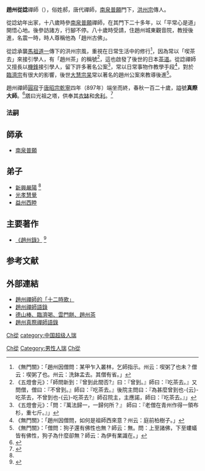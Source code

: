 {{Infobox Buddhist
| 姓名            = 趙州從諗
| 圖像            = Zhaozhou Congshen-Fozu zhengzong daoying37.jpg
| 圖像大小        = 
| 圖像說明        =  
| 原名            =
| 字              =  
| 號              =  
| 法號            =  
| 出生            =  778年
| 出生地點        = [[曹州|曹州]][[臨淄县|臨淄县]]郝乡（在今[[山東省|山東省]][[淄博市|淄博市]][[臨淄區|臨淄區]]）
| 圆寂            =  897年
| death_place     =  
| 居住地          = 
| 獲獎            = 
| 公民權          = 
| 國籍            = 
| 著名成就        = 
| 宗派            = [[禪宗|禪宗]]
| 呼號            = 
| 頭銜            = 
| 修行法門        = 
| native_lang1    = 谥号
| native_lang1_name1 = 真際大師
| 教育程度        = 
| 駐錫於          = 曹州龍興寺、趙州观音院
| 師承            = [[南泉普愿|南泉普愿]]、[[黄蘗希运|黄蘗希运]]、盐官齐安
| 徒弟與學生      = 
| 著作            = 《趙州真際禅師語録》
| 譯作            = 
| 何者的化身與轉世= 
| 轉世為          = 
| 傳人            = 
| 簽名            = 
| 備註            = 
}}
{{中國禪宗}}
{{佛教}}
'''趙州從諗'''禪師（{{bd|778年||897年|}}），俗姓郝，唐代禪師，[[南泉普願|南泉普願]]門下，[[洪州宗|洪州宗]]傳人。

從諗幼年出家，十八歲時參[[南泉普願|南泉普願]]禪師，在其門下二十多年，以「平常心是道」開悟心地。後參訪諸方，行腳不停。八十歲時受請，住趙州城東觀音院，教授後進，名震一時，時人尊稱他為「趙州古佛」。

從諗承襲[[馬祖道一|馬祖道一]]傳下的洪州宗風，重視在日常生活中的修行<ref>《無門關》：「趙州因僧問：某甲乍入叢林，乞師指示。州云：喫粥了也未？僧云：喫粥了也。州云：洗鉢盂去。其僧有省。」</ref>，因為常以「喫茶去」來接引學人，有「趙州茶」的稱號<ref>《五燈會元》：「師問新到：『曾到此間否?』曰：『曾到。』師曰：『吃茶去。』又問僧，僧曰：『不曾到。』師曰：『吃茶去。』後院主問曰：『為甚麼曾到也-{云}-吃茶去，不曾到也-{云}-吃茶去?』師召院主，主應諾，師曰：『吃茶去。』」</ref>，這也啟發了後世的日本[[茶道|茶道]]。從諗禪師又擅長以[[機鋒|機鋒]]接引學人，留下許多著名公案<ref>《五燈會元》：「問：『萬法歸一，一歸何所？』 師曰：『老僧在青州作得一領布杉，重七斤。』」</ref>，常以日常事物作教學手段<ref>《無門關》：「趙州因僧問，如何是祖師西來意？州云：庭前柏樹子。」</ref>，對於[[臨濟宗|臨濟宗]]有很大的影響，後世[[大慧宗杲|大慧宗杲]]常以著名的趙州公案來教導後進<ref>《無門關》：「僧問：狗子還有佛性也無？師云：無。問：上至諸佛，下至螻蟻皆有佛性，狗子為什麼卻無？師云：為伊有業識在。」</ref>。

趙州禪師[[圓寂|圓寂]]于[[唐|唐]][[昭宗|昭宗]][[乾寧|乾寧]]四年（897年）端坐而終，春秋一百二十歲，謚號'''真際大師'''。<ref name="趙州禪師 ">{{Cite web |url=http://www.book853.com/show.aspx?id=2437&cid=53&page=39 |title=趙州從諗禪師悟道因緣 |accessdate=2020-07-09 |archive-date=2020-06-06 |archive-url=https://web.archive.org/web/20200606154622/http://www.book853.com/show.aspx?id=2437&cid=53&page=39 |dead-url=no }}</ref>[[塔|塔]]曰光祖之塔，供奉其[[衣缽|衣缽]]和[[舍利|舍利]]。<ref name="趙州從諗 ">{{Cite web |url=https://www.ctworld.org.tw/chan_master/east023-0.htm |title=趙州從諗禪師  |access-date=2021-11-29 |archive-date=2021-11-29 |archive-url=https://web.archive.org/web/20211129114945/https://www.ctworld.org.tw/chan_master/east023-0.htm |dead-url=no }}</ref>

===法嗣===
==師承==
*[[南泉普願|南泉普願]]
==弟子==
*[[新興嚴陽|新興嚴陽]] <ref name="趙州從諗"/>
*[[光孝慧覺|光孝慧覺]]
*[[益州西睦|益州西睦]]

==主要著作==
*[[《趙州錄》|《趙州錄》]] <ref>{{Cite web|url = http://www.chiefsun.org.tw/zh-tw/6_magzine/5_detail.php?Id=1559|title = 趙州從諗禪師|author = 千佛山全球資訊網|date = 2014/06|publisher = 高僧傳略記|language = zh|accessdate = 2021-11-29|quote = 著有《趙州錄》三卷|archive-date = 2021-11-29|archive-url = https://web.archive.org/web/20211129114155/http://www.chiefsun.org.tw/zh-tw/6_magzine/5_detail.php?Id=1559|dead-url = no}}</ref>

==参考文献==
<div class="references-small">
<references />
</div>

==外部連結==
*[http://www.fodizi.tw/qt/qita/20644.html 趙州禪師的「十二時歌」] {{Wayback|url=http://www.fodizi.tw/qt/qita/20644.html |date=20200709081101 }}
*[http://www.anhsiangchan.org.tw/treasuredesc.php?articleid=201 趙州禪師語錄 ] {{Wayback|url=http://www.anhsiangchan.org.tw/treasuredesc.php?articleid=201 |date=20200709070116 }}
*[http://www.fodizi.tw/qt/qita/21863.html 德山棒、臨濟喝、雲門餅、趙州茶] {{Wayback|url=http://www.fodizi.tw/qt/qita/21863.html |date=20200121062053 }}
*[http://buddhaspace.org/dict/fk/data/%25E8%25B6%2599%25E5%25B7%259E%25E7%259C%259F%25E9%259A%259B%25E7%25A6%25AA%25E5%25B8%25AB%25E8%25AA%259E%25E9%258C%2584.html 趙州真際禪師語錄] {{Wayback|url=http://buddhaspace.org/dict/fk/data/%25E8%25B6%2599%25E5%25B7%259E%25E7%259C%259F%25E9%259A%259B%25E7%25A6%25AA%25E5%25B8%25AB%25E8%25AA%259E%25E9%258C%2584.html |date=20211129120732 }}
{{Authority control}}

[[Category:唐朝僧人|Ch從]]
[[category:禪僧|Ch從]]
[[category:中国超级人瑞|category:中国超级人瑞]]
[[Category:男性人瑞|Category:男性人瑞]]
[[Category:郝姓|Ch從]]
